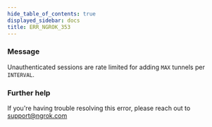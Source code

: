 ```yaml
---
hide_table_of_contents: true
displayed_sidebar: docs
title: ERR_NGROK_353
---
```




### Message

Unauthenticated sessions are rate limited for adding `MAX` tunnels per `INTERVAL`.

<ErrorDetails error="err_ngrok_353" />

### Further help

If you're having trouble resolving this error, please reach out to [support@ngrok.com](mailto:support@ngrok.com?subject=Help%20with%20ERR_NGROK_353)
